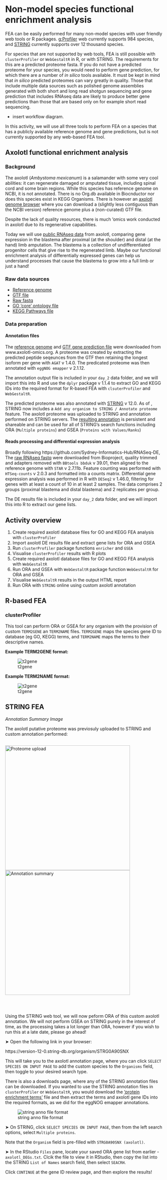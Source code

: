 # Non-model species functional enrichment analysis

FEA can be easily performed for many non-model species with user friendly web tools or R packages. [g:Profiler](https://biit.cs.ut.ee/gprofiler/gost) web currently supports 984 species, and [STRING](https://string-db.org/) currently supports over 12 thousand species. 

For species that are not supported by web tools, FEA is still possible with `clusterProfiler` or `WebGestaltR` in R, or with STRING. The requirements for this are a predicted proteome fasta. If you do not have a predicted proteome for your species, you would need to perform gene prediction, for which there are a number of *in silico* tools available. It must be kept in mind that *in silico* predicted proteomes can vary greatly in quality. Those that include multiple data sources such as polished genome assemblies generated with both short and long read shotgun sequencing and gene prediction that includes RNAseq data are likely to produce better gene predictions than those that are based only on for example short read sequencing. 

- insert workflow diagram. 


In this activity, we will use all three tools to perform FEA on a species that has a publicly available reference genome and gene predictions, but is not currently supported by any web-based FEA tool. 

## Axolotl functional enrichment analysis

### Background 

The axolotl (*Ambystoma mexicanum*) is a salamander with some very cool abilities: it can regenerate damaged or amputated tissue, including spinal cord and some brain regions. While this species has reference genome on NCBI, it is not annotated. There is no Org.db available in Biocnductor nor does this species exist in KEGG Organisms. There is however an [axolotl genome browser](https://www.axolotl-omics.org/) where you can download a (slightly less contiguous than the NCBI version) reference genome plus a (non-curated) GTF file.

Despite the lack of quality resources, there is much 'omics work conducted in axolotl due to its regenerative capabilities.

Today we will use [public RNAseq data](https://www.ncbi.nlm.nih.gov/pmc/articles/PMC5419050/#SD7) from axolotl, comparing gene expression in the blastema after proximal (at the shoulder) and distal (at the hand) limb amputation. The blastema is a collection of undifferentiated progenitor cells that give rise to the regenerated limb. Maybe our functional enrichment analysis of differentially expressed genes can help us understand processes that cause the blastema to grow into a full limb or just a hand! 

### Raw data sources

- [Reference genome](https://www.axolotl-omics.org/dl/AmexG_v6.0-DD.fa.gz)
- [GTF file](https://www.axolotl-omics.org/dl/AmexT_v47-AmexG_v6.0-DD.gtf.gz)
- [Raw fastq](https://www.ncbi.nlm.nih.gov/bioproject/PRJNA300706)
- [GO 'core' ontology file](https://purl.obolibrary.org/obo/go.obohea)
- [KEGG Pathways file](https://www.pathway.jp/en/academic.html)


### Data preparation

#### Annotation files 

The [reference genome](https://www.axolotl-omics.org/dl/AmexG_v6.0-DD.fa.gz) and [GTF gene prediction file](https://www.axolotl-omics.org/dl/AmexT_v47-AmexG_v6.0-DD.gtf.gz) were downloaded from www.axolotl-omics.org. A proteome was created by extracting the predicted peptide seqeunces from the GTF then retaining the longest isoform per gene with `AGAT` v 1.4.0. The predicated proteome was then annotated with `eggNOG emapper` v 2.1.12.

The annotation output file is included in your `day_2` data folder, and we will import this into R and use the `dplyr` package v 1.1.4 to extract GO and KEGG IDs into the required format for R-based FEA with `clsuterProfiler` and `WebGestaltR`.

The predicted proteome was also annotated with [STRING](https://string-db.org/) v 12.0. As of <date>, STRING now includes a `Add any organism to STRING / Annotate proteome` feature. The axolotl proteome was uploaded to STRING and annotation performed on STRING servers. The [resulting annotation](https://version-12-0.string-db.org/organism/STRG0A90SNX) is persistent and shareable and can be used for all of STRING's search functions including ORA (`Multiple proteins`) and GSEA (`Proteins with Values/Ranks`)

#### Reads processing and differential expression analysis
Broadly following https://github.com/Sydney-Informatics-Hub/RNASeq-DE, The [raw RNAseq fastq](https://www.ncbi.nlm.nih.gov/bioproject/PRJNA300706) were downloaded from Bioproject, quality trimmed and adapters removed with `BBtools bbduk` v 39.01, then aligned to the reference genome with `STAR` v 2.7.11b. Feature counting was performed with `HTSeq-counts` v 2.0.3 and formatted into a counts matrix. Differential gene expression analysis was performed in R with `DESeq2` v 1.46.0, filtering for genes with at least a count of 10 in at least 2 samples. The data comprises 2 groups (proximal blastema and distal blastema) and 2 replicates per group. 

The DE results file is included in your `day_2` data folder, and we will import this into R to extract our gene lists. 

## Activity overview

1. Create required axolotl database files for GO and KEGG FEA analysis with `clusterProfiler`
2. Import axolotl DE results file and extract gene lists for ORA and GSEA
3. Run `clusterProfiler` package functions `enricher` and `GSEA`
4. Visualise `clusterProfiler` results with R plots
5. Create required axolotl database files for GO and KEGG FEA analysis with `WebGestaltR`
6. Run ORA and GSEA with `WebGestaltR` package function `WebGestaltR` for ORA and GSEA 
7. Visualise `WebGestaltR` results in the output HTML report
8. Run ORA with `STRING` online using custom axolotl annotation 

## R-based FEA

### clusterProfiler

This tool can perform ORA or GSEA for any organism with the provision of custom `TERM2GENE` an `TERM2NAME` files.  `TERM2GENE` maps the species gene ID to database (eg GO, KEGG) terms, and `TERM2NAME` maps the terms to their descriptive names. 


**Example TERM2GENE format:**  <!-- caption text in italics -->

![t2gene](images/axolotl-term2gene.png)


**Example TERM2NAME format:**  <!-- caption text in italics -->

![t2gene](images/axolotl-term2name.png)


## STRING FEA

*Annotation Summary Image*  <!-- caption text in italics -->

The axolotl putative proteome was previosuly uploaded to STRING and custom annotation performed:


<div style="display: flex; justify-content: space-between;">
  <img src="images/string-upload-proteome.png" alt="Proteome upload" width="400">
  <img src="images/string-annotation-summary.png" alt="Annotation summary" width="400">
</div>
<p>&nbsp;</p>  <!-- insert blank line -->


Using the STRING web tool, we will now peform ORA of this custom axolotl annotation. We will not perform GSEA on STRING purely in the interest of time, as the processing takes a lot longer than ORA, however if you wish to run this at a late date, please go ahead!



&#x27A4; Open the following link in your browser: 

https://version-12-0.string-db.org/organism/STRG0A90SNX

This will take you to the axolotl annotation page, where you can click `SELECT SPECIES ON INPUT PAGE` to add the custom species to the `Organisms` field, then toggle to your desired search type.



There is also a downloads page, where any of the STRING annotation files can be downloaded. If you wanted to use the STRING annotation files in `clusterProfiler` or `WebGestaltR`, you would download the ['protein enrichment terms'](https://stringdb-downloads.org/download_proteomes/protein.enrichment.terms.v12.0/STRG0A90SNX.protein.enrichment.terms.v12.0.txt.gz) file and then extract the terms and axolotl gene IDs into the required formats, as we did for the eggNOG emapper annotations. 

![string anno file format](images/string-enrichment-file-format.png)

&#x27A4; On STRING, click `SELECT SPECIES ON INPUT PAGE`, then from the left search options, select `Multiple proteins`.

Note that the `Organism` field is pre-filled with `STRG0A90SNX (axolotl)`. 

&#x27A4; In the RStudio `Files` pane, locate your saved ORA gene list from earlier - `axolotl_DEGs.txt`. Clcik the file to view it in RStudio, then copy the list into the STRING `List of Names` search field, then select `SEACRH`. 

Click `CONTINUE` at the gene ID review page, and then explore the results! 